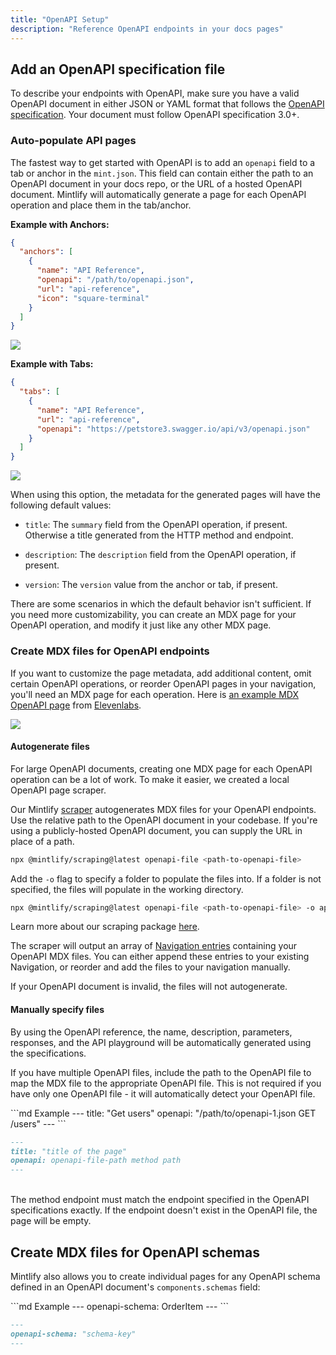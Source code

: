 ```yaml
---
title: "OpenAPI Setup"
description: "Reference OpenAPI endpoints in your docs pages"
---
```


## Add an OpenAPI specification file

To describe your endpoints with OpenAPI, make sure you have a valid OpenAPI
document in either JSON or YAML format that follows the
[OpenAPI specification](https://swagger.io/specification/). Your document must
follow OpenAPI specification 3.0+.

### Auto-populate API pages

The fastest way to get started with OpenAPI is to add an `openapi` field to a tab or anchor in the `mint.json`. This field can contain either the path to an OpenAPI document in your docs repo, or the URL of a hosted OpenAPI document. Mintlify will automatically generate a page for each OpenAPI operation and place them in the tab/anchor.

**Example with Anchors:**

```json {5}
{
  "anchors": [
    {
      "name": "API Reference",
      "openapi": "/path/to/openapi.json",
      "url": "api-reference",
      "icon": "square-terminal"
    }
  ]
}
```

![](/images/anchors-autogeneration-anchors.png)

**Example with Tabs:**

```json {6}
{
  "tabs": [
    {
      "name": "API Reference",
      "url": "api-reference",
      "openapi": "https://petstore3.swagger.io/api/v3/openapi.json"
    }
  ]
}
```

![](/images/autogeneration-with-tabs.png)

When using this option, the metadata for the generated pages will have the following default values:

* `title`: The `summary` field from the OpenAPI operation, if present. Otherwise a title generated from the HTTP method and endpoint.

* `description`: The `description` field from the OpenAPI operation, if present.

* `version`: The `version` value from the anchor or tab, if present.

There are some scenarios in which the default behavior isn't sufficient. If you need more customizability, you can create an MDX page for your OpenAPI operation, and modify it just like any other MDX page.


### Create MDX files for OpenAPI endpoints

If you want to customize the page metadata, add additional content, omit certain OpenAPI operations, or reorder OpenAPI pages in your navigation, you'll need an MDX page for each operation. Here is [an example MDX OpenAPI page](https://github.com/elevenlabs/elevenlabs-docs/blob/e5e267c97b8d1e4c21db1dcdb8b005eb1dfed7da/api-reference/speech-to-speech.mdx?plain=1#L2) from [Elevenlabs](https://elevenlabs.io/docs/api-reference/speech-to-speech).&#x20;

![](/images/elevenlabs-mdx-autogeneration-example.png)


#### Autogenerate files

For large OpenAPI documents, creating one MDX page for each OpenAPI operation can be a lot of work. To make it easier, we created a local OpenAPI page scraper.

Our Mintlify [scraper](https://www.npmjs.com/package/@mintlify/scraping)
autogenerates MDX files for your OpenAPI endpoints. Use the relative path to the
OpenAPI document in your codebase. If you're using a publicly-hosted OpenAPI
document, you can supply the URL in place of a path.

```bash
npx @mintlify/scraping@latest openapi-file <path-to-openapi-file>
```

Add the `-o` flag to specify a folder to populate the files into. If a folder is
not specified, the files will populate in the working directory.

```bash
npx @mintlify/scraping@latest openapi-file <path-to-openapi-file> -o api-reference
```

Learn more about our scraping package
[here](https://www.npmjs.com/package/@mintlify/scraping).

The scraper will output an array of
[Navigation entries](/settings/global#structure) containing your OpenAPI MDX
files. You can either append these entries to your existing Navigation, or
reorder and add the files to your navigation manually.

<Note>
  If your OpenAPI document is invalid, the files will not autogenerate.
</Note>

#### Manually specify files

<Snippet file="api-playground/openapi.mdx" />

By using the OpenAPI reference, the name, description, parameters, responses,
and the API playground will be automatically generated using the specifications.

If you have multiple OpenAPI files, include the path to the OpenAPI file to map
the MDX file to the appropriate OpenAPI file. This is not required if you have
only one OpenAPI file - it will automatically detect your OpenAPI file.

<CodeGroup>
  ```md Example
  ---
  title: "Get users"
  openapi: "/path/to/openapi-1.json GET /users"
  ---
  ```

  ```md Format
  ---
  title: "title of the page"
  openapi: openapi-file-path method path
  ---
  ```
</CodeGroup>

<br />

<Note>
  The method endpoint must match the endpoint specified in the OpenAPI
  specifications exactly. If the endpoint doesn't exist in the OpenAPI file,
  the page will be empty.
</Note>

## Create MDX files for OpenAPI schemas

Mintlify also allows you to create individual pages for any OpenAPI schema
defined in an OpenAPI document's `components.schemas` field:

<CodeGroup>
  ```md Example
  ---
  openapi-schema: OrderItem
  ---
  ```

  ```md Format
  ---
  openapi-schema: "schema-key"
  ---
  ```
</CodeGroup>